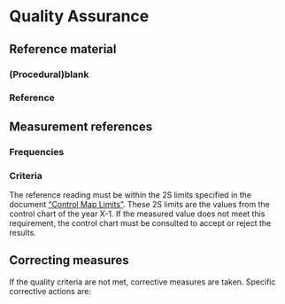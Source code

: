 # Quality Assurance

## Reference material

### (Procedural)blank

### Reference

## Measurement references

### Frequencies

### Criteria

The reference reading must be within the 2S limits specified in the document ["Control Map Limits"](https://docs.google.com/spreadsheets/d/123VjdBfflTJLL7lTrm3UF57qQ_6ZcISXUEIBWVjGe5E/edit?usp=sharing).
These 2S limits are the values from the control chart of the year X-1.
If the measured value does not meet this requirement, the control chart must be consulted to accept or reject the results.

## Correcting measures

If the quality criteria are not met, corrective measures are taken.
Specific corrective actions are:
